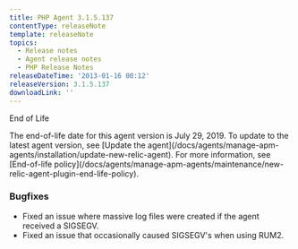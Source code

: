 ```yaml
---
title: PHP Agent 3.1.5.137
contentType: releaseNote
template: releaseNote
topics:
  - Release notes
  - Agent release notes
  - PHP Release Notes
releaseDateTime: '2013-01-16 00:12'
releaseVersion: 3.1.5.137
downloadLink: ''
---
```


End of Life

<Callout variant="important">
  The end-of-life date for this agent version is July 29, 2019. To update to the latest agent version, see [Update the agent](/docs/agents/manage-apm-agents/installation/update-new-relic-agent). For more information, see [End-of-life policy](/docs/agents/manage-apm-agents/maintenance/new-relic-agent-plugin-end-life-policy).
</Callout>

### Bugfixes

* Fixed an issue where massive log files were created if the agent received a SIGSEGV.
* Fixed an issue that occasionally caused SIGSEGV's when using RUM2.
